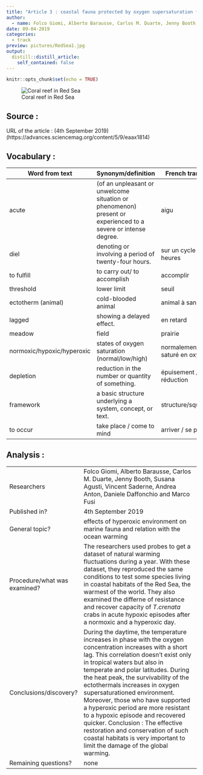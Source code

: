 ```yaml
---
title: "Article 3 : coastal fauna protected by oxygen supersaturation from the global warming"
author:
  - name: Folco Giomi, Alberto Barausse, Carlos M. Duarte, Jenny Booth, Susana Agusti, Vincent Saderne, Andrea Anton, Daniele Daffonchio and Marco Fusi
date: 09-04-2019
categories:
  - track
preview: pictures/RedSea1.jpg
output:
  distill::distill_article:
    self_contained: false
---
```


```r
knitr::opts_chunk$set(echo = TRUE)
```

![Coral reef in Red Sea ](https://www.tripsavvy.com/thmb/-_imdU4O_AVUyI5vtqbYwOFJfN4=/950x0/filters:no_upscale():max_bytes(150000):strip_icc():format(webp)/GettyImages-547695899-580dcef13df78c2c73ed2b0a.jpg)

## Source :

URL of the article : (4th September 2019)
(https://advances.sciencemag.org/content/5/9/eaax1814)

## Vocabulary :

| Word from text | Synonym/definition | French translation |
|----------------|--------------------|--------------------|
| acute | (of an unpleasant or unwelcome situation or phenomenon) present or experienced to a severe or intense degree. | aigu |
| diel | denoting or involving a period of twenty-four hours. | sur un cycle de 24 heures |
| to fulfill | to carry out/ to accomplish | accomplir |
| threshold | lower limit | seuil |
| ectotherm (animal) | cold-blooded animal | animal à sang froid |
| lagged | showing a delayed effect. | en retard |
| meadow | field | prairie |
| normoxic/hypoxic/hyperoxic | states of oxygen saturation (normal/low/high) | normalement/peu/fort saturé en oxygène |
| depletion | reduction in the number or quantity of something. | épuisement / réduction |
| framework | a basic structure underlying a system, concept, or text. | structure/squelette |
| to occur | take place / come to mind | arriver / se produire |

## Analysis :

|                              |                                                                     |
| ---------------------------- | ------------------------------------------------------------------- |
| Researchers                  | Folco Giomi, Alberto Barausse, Carlos M. Duarte, Jenny Booth, Susana Agusti, Vincent Saderne, Andrea Anton, Daniele Daffonchio and Marco Fusi |
| Published in?                | 4th September 2019 |
| General topic?               | effects of hyperoxic environment on marine fauna and relation with the ocean warming |
| Procedure/what was examined? | The researchers used probes to get a dataset of natural warming fluctuations during a year. With these dataset, they reproduced the same conditions to test some species living in coastal habitats of the Red Sea, the warmest of the world. They also examined the differne of resistance and recover capacity of *T.crenata* crabs in acute hypoxic episodes after a normoxic and a hyperoxic day. |
| Conclusions/discovery?       | During the daytime, the temperature increases in phase with the oxygen concentration increases with a short lag. This correlation doesn't exist only in tropical waters but also in temperate and polar latitudes. During the heat peak, the survivability of the ectothermals increases in oxygen supersaturationed environment. Moreover, those who have supported a hyperoxic period are more resistant to a hypoxic episode and recovered quicker. Conclusion : The effective restoration and conservation of such coastal habitats is very important to limit the damage of the global warming. |
| Remaining questions?         | none |
